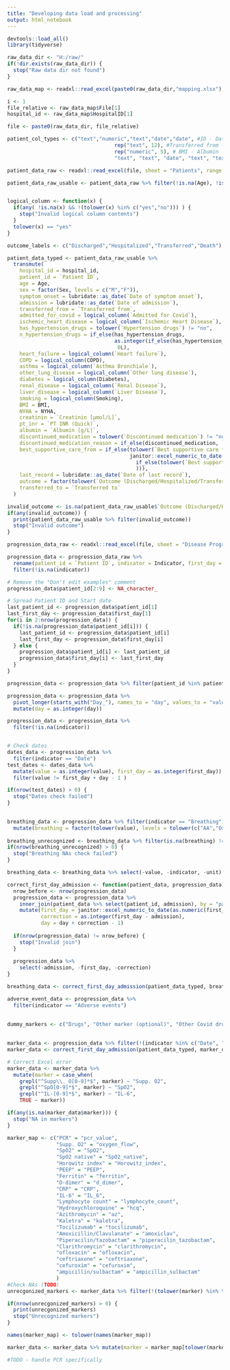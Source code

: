---
title: "Developing data load and processing"
output: html_notebook
---

```{r}
devtools::load_all()
library(tidyverse)
```

```{r}
raw_data_dir <- "H:/raw/"
if(!dir.exists(raw_data_dir)) {
  stop("Raw data dir not found")
}

raw_data_map <- readxl::read_excel(paste0(raw_data_dir,"mapping.xlsx"), sheet = "HospitalMapping") %>% filter(!is.na(File))
```

```{r}
i <- 1
file_relative <- raw_data_map$File[1]
hospital_id <- raw_data_map$HospitalID[1]

file <- paste0(raw_data_dir, file_relative)

patient_col_types <- c("text","numeric","text","date","date", #ID - Date of admission
                                   rep("text", 12), #Transferred from - Smoking
                                   rep("numeric", 5), # BMI - Albumin
                                   "text", "text", "date", "text", "text") #Discontinued medication - Transferred to

patient_data_raw <- readxl::read_excel(file, sheet = "Patients", range = "A2:AA100", na = "NA", col_types = patient_col_types) 

patient_data_raw_usable <- patient_data_raw %>% filter(!is.na(Age), !is.na(Sex))


logical_column <- function(x) {
  if(any( !is.na(x) && !(tolower(x) %in% c("yes","no"))) ) {
    stop("Invalid logical column contents")
  }
  tolower(x) == "yes"
}

outcome_labels <- c("Discharged","Hospitalized","Transferred","Death")

patient_data_typed <- patient_data_raw_usable %>% 
  transmute(
    hospital_id = hospital_id, 
    patient_id = `Patient ID`,
    age = Age, 
    sex = factor(Sex, levels = c("M","F")), 
    symptom_onset = lubridate::as_date(`Date of symptom onset`), 
    admission = lubridate::as_date(`Date of admission`), 
    transferred_from = `Transferred from`, 
    admitted_for_covid = logical_column(`Admitted for Covid`), 
    ischemic_heart_disease = logical_column(`Ischemic Heart Disease`),
    has_hypertension_drugs = tolower(`Hypertension drugs`) != "no",
    n_hypertension_drugs = if_else(has_hypertension_drugs,
                                   as.integer(if_else(has_hypertension_drugs, `Hypertension drugs`, NA_character_)), #Inner if_else to avoid warning
                                    0L),
    heart_failure = logical_column(`Heart failure`),
    COPD = logical_column(COPD),
    asthma = logical_column(`Asthma Bronchiale`),
    other_lung_disease = logical_column(`Other lung disease`),
    diabetes = logical_column(Diabetes),
    renal_disease = logical_column(`Renal Disease`),
    liver_disease = logical_column(`Liver Disease`),
    smoking = logical_column(Smoking),
    BMI = BMI,
    NYHA = NYHA,
    creatinin = `Creatinin [μmol/L]`,
    pt_inr = `PT INR (Quick)`,
    albumin = `Albumin [g/L]`,
    discontinued_medication = tolower(`Discontinued medication`) != "no",
    discontinued_medication_reason = if_else(discontinued_medication, `Discontinued medication`, NA_character_),
    best_supportive_care_from = if_else(tolower(`Best supportive care from:`) == "no", lubridate::as_date(NA), 
                                        janitor::excel_numeric_to_date(as.numeric(
                                          if_else(tolower(`Best supportive care from:`) == "no", NA_character_, `Best supportive care from:`) # Inner if_else to avoid warning
                                          ))),
    last_record = lubridate::as_date(`Date of last record`),
    outcome = factor(tolower(`Outcome (Discharged/Hospitalized/Transferred/Death)`), levels = tolower(outcome_labels), labels = outcome_labels),
    transferred_to = `Transferred to`
  )

invalid_outcome <- is.na(patient_data_raw_usable$`Outcome (Discharged/Hospitalized/Transferred/Death)`) != is.na(patient_data_typed$outcome)
if(any(invalid_outcome)) {
  print(patient_data_raw_usable %>% filter(invalid_outcome))
  stop("Invalid outcome")
}
```

```{r}
progression_data_raw <- readxl::read_excel(file, sheet = "Disease Progression", range = "A1:CU2539", na = c("NA",""), col_types = c(c("text","text", "skip", "text", "text"), rep("text", 94)), col_names = TRUE) 

progression_data <- progression_data_raw %>% 
  rename(patient_id = `Patient ID`, indicator = Indicator, first_day = First_Day, unit = Unit) %>%
  filter(!is.na(indicator))

# Remove the "Don't edit examples" comment
progression_data$patient_id[2:9] <- NA_character_

# Spread Patient ID and Start date
last_patient_id <- progression_data$patient_id[1]
last_first_day <- progression_data$first_day[1]
for(i in 2:nrow(progression_data)) {
  if(!is.na(progression_data$patient_id[i])) {
    last_patient_id <- progression_data$patient_id[i]
    last_first_day <- progression_data$first_day[i]
  } else {
    progression_data$patient_id[i] <- last_patient_id
    progression_data$first_day[i] <- last_first_day
  }
}

progression_data <- progression_data %>% filter(patient_id %in% patient_data_typed$patient_id)

progression_data <- progression_data %>% 
  pivot_longer(starts_with("Day_"), names_to = "day", values_to = "value", names_prefix = "Day_") %>%
  mutate(day = as.integer(day))

progression_data <- progression_data %>% 
  filter(!is.na(indicator))


# Check dates
dates_data <- progression_data %>% 
  filter(indicator == "Date")
test_dates <- dates_data %>%
  mutate(value = as.integer(value), first_day = as.integer(first_day)) %>%
  filter(value != first_day + day - 1 )

if(nrow(test_dates) > 0) {
  stop("Dates check failed")
}
  

breathing_data <- progression_data %>% filter(indicator == "Breathing") %>%
  mutate(breathing = factor(tolower(value), levels = tolower(c("AA","Oxygen", "NIPPV","MV","ECMO")),labels = c("AA","Oxygen", "NIPPV","MV","ECMO"), ordered = TRUE))
         
breathing_unrecognized <- breathing_data %>% filter(is.na(breathing) != is.na(value))
if(nrow(breathing_unrecognized) > 0) {
  stop("Breathing NAs check failed")
}

breathing_data <- breathing_data %>% select(-value, -indicator, -unit)

correct_first_day_admission <- function(patient_data, progression_data) {
  nrow_before <- nrow(progression_data)
  progression_data <- progression_data %>% 
    inner_join(patient_data %>% select(patient_id, admission), by = "patient_id") %>%
    mutate(first_day = janitor::excel_numeric_to_date(as.numeric(first_day)),
           correction = as.integer(first_day - admission),
           day = day + correction - 1) 
    
  if(nrow(progression_data) != nrow_before) {
    stop("Invalid join")
  }
    
  progression_data %>%
    select(-admission, -first_day, -correction)
}

breathing_data <- correct_first_day_admission(patient_data_typed, breathing_data) %>% filter(!is.na(breathing))

adverse_event_data <- progression_data %>% 
  filter(indicator == "Adverse events") 
  

dummy_markers <- c("Drugs", "Other marker (optional)", "Other Covid drug", "Yet another drug")
  
  
marker_data <- progression_data %>% filter(!(indicator %in% c("Date", "Breathing", "Adverse events", dummy_markers))) %>% rename(marker = indicator)
marker_data <- correct_first_day_admission(patient_data_typed, marker_data) 

# Correct Excel error
marker_data <- marker_data %>%
  mutate(marker = case_when(
    grepl("^Supp\\. O[0-9]*$", marker) ~ "Supp. O2",
    grepl("^SpO[0-9]*$", marker) ~ "SpO2",
    grepl("^IL-[0-9]*$", marker) ~ "IL-6",
    TRUE ~ marker))

if(any(is.na(marker_data$marker))) {
  stop("NA in markers")
}

marker_map <- c("PCR" = "pcr_value", 
                "Supp. O2" = "oxygen_flow",
                "SpO2" = "SpO2",
                "SpO2 native" = "SpO2_native",
                "Horowitz index" = "Horowitz_index",
                "PEEP" = "PEEP",
                "Ferritin" = "ferritin",
                "D-dimer" = "d_dimer",
                "CRP" = "CRP",
                "IL-6" = "IL_6",
                "Lymphocyte count" = "lymphocyte_count",
                "Hydroxychloroquine" = "hcq",
                "Azithromycin" = "az",
                "Kaletra" = "kaletra",
                "Tocilizumab" = "tocilizumab",
                "Amoxicillin/Clavulanate" = "amoxiclav",
                "Piperacilin/tazobactam" = "piperacilin_tazobactam",
                "Clarithromycin" = "clarithromycin",
                "ofloxacin" = "ofloxacin",
                "ceftriaxone" = "ceftriaxone",
                "cefuroxim" = "cefuroxim",
                "ampicillin/sulbactam" = "ampicillin_sulbactam"
                )
#Check NAs (TODO)
unrecgonized_markers <- marker_data %>% filter(!(tolower(marker) %in% tolower(names(marker_map))))

if(nrow(unrecgonized_markers) > 0) {
  print(unrecgonized_markers)
  stop("Unrecognized markers")
}

names(marker_map) <- tolower(names(marker_map))

marker_data <- marker_data %>% mutate(marker = marker_map[tolower(marker)])

#TODO - handle PCR specifically

```

